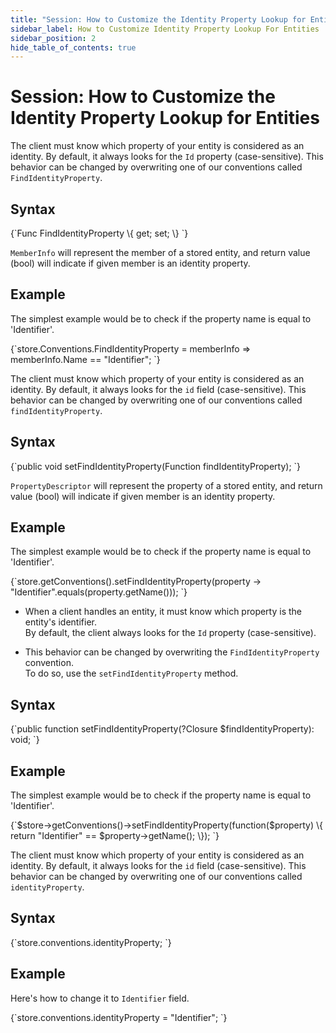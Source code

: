---
title: "Session: How to Customize the Identity Property Lookup for Entities"
sidebar_label: How to Customize Identity Property Lookup For Entities
sidebar_position: 2
hide_table_of_contents: true
---




# Session: How to Customize the Identity Property Lookup for Entities
<LanguageSwitcher supportedLanguages={supportedLanguages} />
<LanguageContent language="csharp">


The client must know which property of your entity is considered as an identity. By default, it always looks for the `Id` property (case-sensitive). This behavior can be changed by overwriting one of our conventions called `FindIdentityProperty`.

## Syntax

<TabItem value="identity_1" label="identity_1">
<CodeBlock language="csharp">
{`Func<MemberInfo, bool> FindIdentityProperty \{ get; set; \}
`}
</CodeBlock>
</TabItem>

`MemberInfo` will represent the member of a stored entity, and return value (bool) will indicate if given member is an identity property.

## Example

The simplest example would be to check if the property name is equal to 'Identifier'.

<TabItem value="identity_2" label="identity_2">
<CodeBlock language="csharp">
{`store.Conventions.FindIdentityProperty = memberInfo => memberInfo.Name == "Identifier";
`}
</CodeBlock>
</TabItem>


</LanguageContent>
<LanguageContent language="java">


The client must know which property of your entity is considered as an identity. By default, it always looks for the `id` field (case-sensitive). This behavior can be changed by overwriting one of our conventions called `findIdentityProperty`.

## Syntax

<TabItem value="identity_1" label="identity_1">
<CodeBlock language="java">
{`public void setFindIdentityProperty(Function<PropertyDescriptor, Boolean> findIdentityProperty);
`}
</CodeBlock>
</TabItem>

`PropertyDescriptor` will represent the property of a stored entity, and return value (bool) will indicate if given member is an identity property.

## Example

The simplest example would be to check if the property name is equal to 'Identifier'.

<TabItem value="identity_2" label="identity_2">
<CodeBlock language="java">
{`store.getConventions().setFindIdentityProperty(property -> "Identifier".equals(property.getName()));
`}
</CodeBlock>
</TabItem>


</LanguageContent>
<LanguageContent language="php">


* When a client handles an entity, it must know which property is the entity's identifier.  
  By default, the client always looks for the `Id` property (case-sensitive).  

* This behavior can be changed by overwriting the `FindIdentityProperty` convention.  
  To do so, use the `setFindIdentityProperty` method.  

## Syntax

<TabItem value="identity_1" label="identity_1">
<CodeBlock language="php">
{`public function setFindIdentityProperty(?Closure $findIdentityProperty): void;
`}
</CodeBlock>
</TabItem>

## Example

The simplest example would be to check if the property name is equal to 'Identifier'.

<TabItem value="identity_2" label="identity_2">
<CodeBlock language="php">
{`$store->getConventions()->setFindIdentityProperty(function($property) \{
        return "Identifier" == $property->getName();
\});
`}
</CodeBlock>
</TabItem>


</LanguageContent>
<LanguageContent language="nodejs">


The client must know which property of your entity is considered as an identity. By default, it always looks for the `id` field (case-sensitive). This behavior can be changed by overwriting one of our conventions called `identityProperty`.

## Syntax

<TabItem value="identity_1" label="identity_1">
<CodeBlock language="js">
{`store.conventions.identityProperty;
`}
</CodeBlock>
</TabItem>

## Example

Here's how to change it to `Identifier` field.

<TabItem value="identity_2" label="identity_2">
<CodeBlock language="js">
{`store.conventions.identityProperty = "Identifier"; 
`}
</CodeBlock>
</TabItem>


</LanguageContent>

<!---
### Configuration
- [Conventions](../../../client-api/configuration/conventions)
- [How to Customize ID Generation for Entities](../../../client-api/session/configuration/how-to-customize-id-generation-for-entities)
- [How to Customize Collection Assignment for Entities](../../../client-api/session/configuration/how-to-customize-collection-assignment-for-entities)

### Knowledge Base
- [Document Identifier Generation](../../../server/kb/document-identifier-generation)


-->